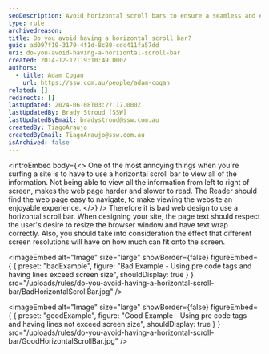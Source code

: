 ```yaml
---
seoDescription: Avoid horizontal scroll bars to ensure a seamless and enjoyable browsing experience, as they can hinder text readability and user navigation.
type: rule
archivedreason:
title: Do you avoid having a horizontal scroll bar?
guid: ad097f19-3179-4f1d-8c80-cdc411fa57dd
uri: do-you-avoid-having-a-horizontal-scroll-bar
created: 2014-12-12T19:10:49.000Z
authors:
  - title: Adam Cogan
    url: https://ssw.com.au/people/adam-cogan
related: []
redirects: []
lastUpdated: 2024-06-08T03:27:17.000Z
lastUpdatedBy: Brady Stroud [SSW]
lastUpdatedByEmail: bradystroud@ssw.com.au
createdBy: TiagoAraujo
createdByEmail: TiagoAraujo@ssw.com.au
isArchived: false
---
```


<introEmbed
  body={<>
One of the most annoying things when you're surfing a site is to have to use a horizontal scroll bar to view all of the information. Not being able to view all the information from left to right of screen, makes the web page harder and slower to read. The Reader should find the web page easy to navigate, to make viewing the website an enjoyable experience.
  </>}
/>
Therefore it is bad web design to use a horizontal scroll bar. When designing your site, the page text should respect the user's desire to resize the browser window and have text wrap correctly. Also, you should take into consideration the effect that different screen resolutions will have on how much can fit onto the screen.

<imageEmbed
  alt="Image"
  size="large"
  showBorder={false}
  figureEmbed={ {
    preset: "badExample",
    figure: "Bad Example - Using pre code tags and having lines exceed screen size",
    shouldDisplay: true
  } }
  src="/uploads/rules/do-you-avoid-having-a-horizontal-scroll-bar/BadHorizontalScrollBar.jpg"
/>


<imageEmbed
  alt="Image"
  size="large"
  showBorder={false}
  figureEmbed={ {
    preset: "goodExample",
    figure: "Good Example - Using pre code tags and having lines not exceed screen size",
    shouldDisplay: true
  } }
  src="/uploads/rules/do-you-avoid-having-a-horizontal-scroll-bar/GoodHorizontalScrollBar.jpg"
/>
